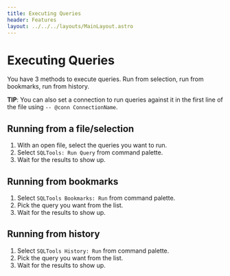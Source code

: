 ```yaml
---
title: Executing Queries
header: Features
layout: ../../../layouts/MainLayout.astro
---
```


# Executing Queries

You have 3 methods to execute queries. Run from selection, run from bookmarks, run from history.

**TIP**: You can also set a connection to run queries against it in the first line of the file using `-- @conn ConnectionName`.

## Running from a file/selection

1. With an open file, select the queries you want to run.
2. Select `SQLTools: Run Query` from command palette.
3. Wait for the results to show up.

## Running from bookmarks

1. Select `SQLTools Bookmarks: Run` from command palette.
2. Pick the query you want from the list.
3. Wait for the results to show up.

## Running from history

1. Select `SQLTools History: Run` from command palette.
2. Pick the query you want from the list.
3. Wait for the results to show up.
